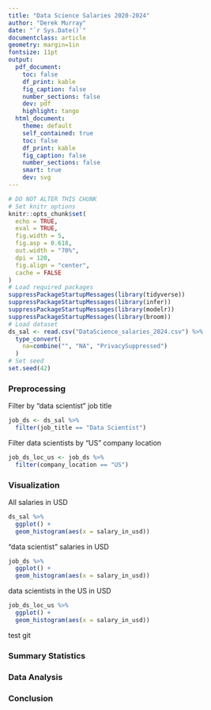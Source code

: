 ```yaml
---
title: "Data Science Salaries 2020-2024"
author: "Derek Murray"
date: "`r Sys.Date()`"
documentclass: article
geometry: margin=1in
fontsize: 11pt
output:
  pdf_document:
    toc: false
    df_print: kable
    fig_caption: false
    number_sections: false
    dev: pdf
    highlight: tango
  html_document:
    theme: default
    self_contained: true
    toc: false
    df_print: kable
    fig_caption: false
    number_sections: false
    smart: true
    dev: svg
---
```


```r
# DO NOT ALTER THIS CHUNK
# Set knitr options
knitr::opts_chunk$set(
  echo = TRUE,
  eval = TRUE,
  fig.width = 5,
  fig.asp = 0.618,
  out.width = "70%",
  dpi = 120,
  fig.align = "center",
  cache = FALSE
)
# Load required packages
suppressPackageStartupMessages(library(tidyverse))
suppressPackageStartupMessages(library(infer))
suppressPackageStartupMessages(library(modelr))
suppressPackageStartupMessages(library(broom))
# Load dataset
ds_sal <- read.csv("DataScience_salaries_2024.csv") %>%
  type_convert(
    na=combine("", "NA", "PrivacySuppressed")
  )
# Set seed
set.seed(42)
```


### Preprocessing

Filter by "data scientist" job title
```r
job_ds <- ds_sal %>%
  filter(job_title == "Data Scientist")
```

Filter data scientists by "US" company location
```r
job_ds_loc_us <- job_ds %>%
  filter(company_location == "US")
```




### Visualization

All salaries in USD
```r
ds_sal %>%
  ggplot() +
  geom_histogram(aes(x = salary_in_usd))
```

"data scientist" salaries in USD
```r
job_ds %>%
  ggplot() +
  geom_histogram(aes(x = salary_in_usd))
```

data scientists in the US in USD
```r
job_ds_loc_us %>%
  ggplot() +
  geom_histogram(aes(x = salary_in_usd))
```
test git


### Summary Statistics







### Data Analysis







### Conclusion



